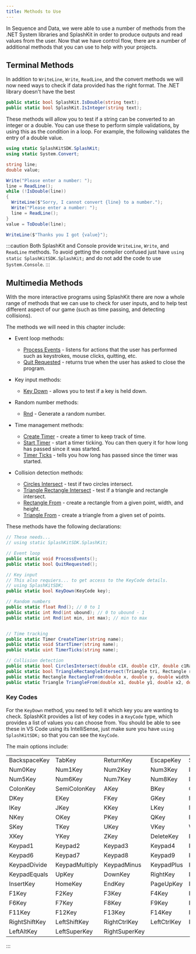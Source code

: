 ```yaml
---
title: Methods to Use
---
```


In Sequence and Data, we were able to use a number of methods from the .NET System libraries and SplashKit in order to produce outputs and read values from the user. Now that we have control flow, there are a number of additional methods that you can use to help with your projects.

## Terminal Methods

<div class="not-content">
  <YouTube id="ozp3oUHEidg" params="fs=1&modestbranding=1&rel=0&autoplay=1"/>
</div>

In addition to `WriteLine`, `Write`, `ReadLine`, and the convert methods we will now need ways to check if data provided has the right format. The .NET library doesn't have the best 

```cs
public static bool SplashKit.IsDouble(string text);
public static bool SplashKit.IsInteger(string text);
```

These methods will allow you to test if a string can be converted to an integer or a double. You can use these to perform simple validations, by using this as the condition in a loop. For example, the following validates the entry of a double value.

```cs
using static SplashKitSDK.SplashKit;
using static System.Convert;

string line;
double value;

Write("Please enter a number: ");
line = ReadLine();
while (!IsDouble(line))
{
  WriteLine($"Sorry, I cannot convert {line} to a number.");
  Write("Please enter a number: ");
  line = ReadLine();
}
value = ToDouble(line);

WriteLine($"Thanks you I got {value}");
```

:::caution
Both SplashKit and Console provide `WriteLine`, `Write`, and `ReadLine` methods. To avoid getting the compiler confused just have `using static SplashKitSDK.SplashKit;` and do not add the code to use `System.Console`.
:::

## Multimedia Methods

<div class="not-content">
  <YouTube id="Vye2OGN2iI0" params="fs=1&modestbranding=1&rel=0&autoplay=1"/>
</div>

With the more interactive programs using SplashKit there are now a whole range of methods that we can use to check for user inputs, and to help test different aspect of our game (such as time passing, and detecting collisions).

The methods we will need in this chapter include:

- Event loop methods:
  - [Process Events](https://splashkit.io/api/input/#process-events) - listens for actions that the user has performed such as keystrokes, mouse clicks, quitting, etc.
  - [Quit Requested](https://splashkit.io/api/input/#quit-requested) - returns true when the user has asked to close the program.

- Key input methods:
  - [Key Down](https://splashkit.io/api/input/#key-down) - allows you to test if a key is held down.

- Random number methods:
  - [Rnd](https://splashkit.io/api/utilities/#rnd) - Generate a random number.

- Time management methods:
  - [Create Timer](https://splashkit.io/api/timers/#create-timer) - create a timer to keep track of time.
  - [Start Timer](https://splashkit.io/api/timers/#start-timer) - start a timer ticking. You can then query it for how long has passed since it was started.
  - [Timer Ticks](https://splashkit.io/api/timers/#timer-ticks) - tells you how long has passed since the timer was started.

- Collision detection methods:
  - [Circles Intersect](https://splashkit.io/api/geometry/#circles-intersect-2) - test if two circles intersect.
  - [Triangle Rectangle Intersect](https://splashkit.io/api/geometry/#triangle-rectangle-intersect) - test if a triangle and rectangle intersect.
  - [Rectangle From](https://splashkit.io/api/geometry/#rectangle-from-3) - create a rectangle from a given point, width, and height.
  - [Triangle From](https://splashkit.io/api/geometry/#triangle-from-2) - create a triangle from a given set of points.

These methods have the following declarations:

```cs
// These needs...
// using static SplashKitSDK.SplashKit;

// Event loop
public static void ProcessEvents();
public static bool QuitRequested();

// Key input
// This also requiers... to get access to the KeyCode details.
// using SplashKitSDK;
public static bool KeyDown(KeyCode key);

// Random numbers
public static float Rnd(); // 0 to 1
public static int Rnd(int ubound); // 0 to ubound - 1
public static int Rnd(int min, int max); // min to max


// Time tracking
public static Timer CreateTimer(string name);
public static void StartTimer(string name);
public static uint TimerTicks(string name);

// Collision detection
public static bool CirclesIntersect(double c1X, double c1Y, double c1Radius, double c2X, double c2Y, double c2Radius);
public static bool TriangleRectangleIntersect(Triangle tri, Rectangle rect);
public static Rectangle RectangleFrom(double x, double y, double width, double height);
public static Triangle TriangleFrom(double x1, double y1, double x2, double y2, double x3, double y3);
```

### Key Codes

For the `KeyDown` method, you need to tell it which key you are wanting to check. SplashKit provides a list of key codes in a `KeyCode` type, which provides a list of values you can choose from. You should be able to see these in VS Code using its IntelliSense, just make sure you have `using SplashKitSDK;` so that you can see the `KeyCode`.

The main options include:

||||||
|--|--|--|--|--|
| BackspaceKey | TabKey | ReturnKey | EscapeKey | SpaceKey |
| Num0Key | Num1Key | Num2Key | Num3Key | Num4Key |
| Num5Key | Num6Key | Num7Key | Num8Key | Num9Key |
| ColonKey | SemiColonKey | AKey | BKey | CKey |
| DKey | EKey | FKey | GKey | HKey |
| IKey | JKey | KKey | LKey | MKey |
| NKey | OKey | PKey | QKey | RKey |
| SKey | TKey | UKey | VKey | WKey |
| XKey | YKey | ZKey | DeleteKey | Keypad0 |
| Keypad1 | Keypad2 | Keypad3 | Keypad4 | Keypad5 |
| Keypad6 | Keypad7 | Keypad8 | Keypad9 | KeypadPeriod |
| KeypadDivide | KeypadMultiply | KeypadMinus | KeypadPlus | KeypadEnter |
| KeypadEquals | UpKey | DownKey | RightKey | LeftKey |
| InsertKey | HomeKey | EndKey | PageUpKey | PageDownKey |
| F1Key | F2Key | F3Key | F4Key | F5Key |
| F6Key | F7Key | F8Key | F9Key | F10Key |
| F11Key | F12Key | F13Key | F14Key | F15Key |
| RightShiftKey | LeftShiftKey | RightCtrlKey | LeftCtrlKey | RightAltKey |
| LeftAltKey | LeftSuperKey | RightSuperKey | | |
:::
